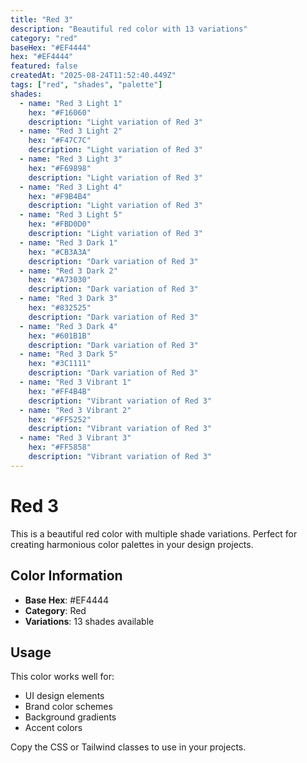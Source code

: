 ```yaml
---
title: "Red 3"
description: "Beautiful red color with 13 variations"
category: "red"
baseHex: "#EF4444"
hex: "#EF4444"
featured: false
createdAt: "2025-08-24T11:52:40.449Z"
tags: ["red", "shades", "palette"]
shades:
  - name: "Red 3 Light 1"
    hex: "#F16060"
    description: "Light variation of Red 3"
  - name: "Red 3 Light 2"
    hex: "#F47C7C"
    description: "Light variation of Red 3"
  - name: "Red 3 Light 3"
    hex: "#F69898"
    description: "Light variation of Red 3"
  - name: "Red 3 Light 4"
    hex: "#F9B4B4"
    description: "Light variation of Red 3"
  - name: "Red 3 Light 5"
    hex: "#FBD0D0"
    description: "Light variation of Red 3"
  - name: "Red 3 Dark 1"
    hex: "#CB3A3A"
    description: "Dark variation of Red 3"
  - name: "Red 3 Dark 2"
    hex: "#A73030"
    description: "Dark variation of Red 3"
  - name: "Red 3 Dark 3"
    hex: "#832525"
    description: "Dark variation of Red 3"
  - name: "Red 3 Dark 4"
    hex: "#601B1B"
    description: "Dark variation of Red 3"
  - name: "Red 3 Dark 5"
    hex: "#3C1111"
    description: "Dark variation of Red 3"
  - name: "Red 3 Vibrant 1"
    hex: "#FF4B4B"
    description: "Vibrant variation of Red 3"
  - name: "Red 3 Vibrant 2"
    hex: "#FF5252"
    description: "Vibrant variation of Red 3"
  - name: "Red 3 Vibrant 3"
    hex: "#FF5858"
    description: "Vibrant variation of Red 3"
---
```


# Red 3

This is a beautiful red color with multiple shade variations. Perfect for creating harmonious color palettes in your design projects.

## Color Information

- **Base Hex**: #EF4444
- **Category**: Red
- **Variations**: 13 shades available

## Usage

This color works well for:
- UI design elements
- Brand color schemes  
- Background gradients
- Accent colors

Copy the CSS or Tailwind classes to use in your projects.

